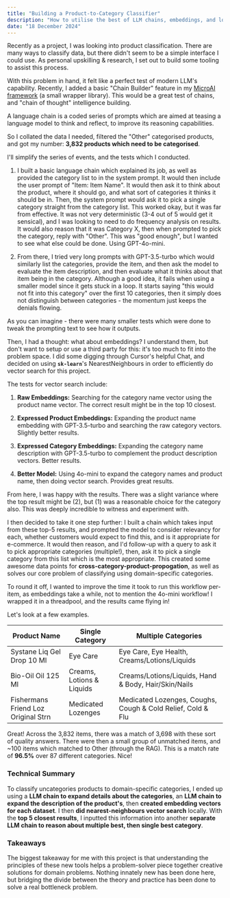 ```yaml
---
title: "Building a Product-to-Category Classifier"
description: "How to utilise the best of LLM chains, embeddings, and low-friction vector searching."
date: "18 December 2024"
---
```


Recently as a project, I was looking into product classification. There are many ways to classify data, but there didn't seem to be a simple interface I could use. As personal upskilling & research, I set out to build some tooling to assist this process.

With this problem in hand, it felt like a perfect test of modern LLM's capability. Recently, I added a basic "Chain Builder" feature in my [MicroAI framework](https://github.com/halesyy/microai) (a small wrapper library). This would be a great test of chains, and "chain of thought" intelligence building.

A language chain is a coded series of prompts which are aimed at teasing a language model to think and reflect, to improve its reasoning capabilities.

So I collated the data I needed, filtered the "Other" categorised products, and got my number: **3,832 products which need to be categorised**.

I'll simplify the series of events, and the tests which I conducted.

1. I built a basic language chain which explained its job, as well as provided the category list to in the system prompt. It would then include the user prompt of "Item: Item Name". It would then ask it to think about the product, where it should go, and what sort of categories it thinks it should be in. Then, the system prompt would ask it to pick a single category straight from the category list. This worked okay, but it was far from effective. It was not very deterministic (3-4 out of 5 would get it sensical), and I was looking to need to do frequency analysis on results. It would also reason that it was Category X, then when prompted to pick the category, reply with "Other". This was "good enough", but I wanted to see what else could be done. Using GPT-4o-mini.

2. From there, I tried very long prompts with GPT-3.5-turbo which would similarly list the categories, provide the item, and then ask the model to evaluate the item description, and then evaluate what it thinks about that item being in the category. Although a good idea, it fails when using a smaller model since it gets stuck in a loop. It starts saying "this would not fit into this category" over the first 10 categories, then it simply does not distinguish between categories - the momentum just keeps the denials flowing.

As you can imagine - there were many smaller tests which were done to tweak the prompting text to see how it outputs.

Then, I had a thought: what about embeddings? I understand them, but don't want to setup or use a third party for this: it's too much to fit into the problem space. I did some digging through Cursor's helpful Chat, and decided on using **`sk-learn`**'s NearestNeighbours in order to efficiently do vector search for this project.

The tests for vector search include:

1. **Raw Embeddings:** Searching for the category name vector using the product name vector. The correct result might be in the top 10 closest.

2. **Expressed Product Embeddings:** Expanding the product name embedding with GPT-3.5-turbo and searching the raw category vectors. Slightly better results.

3. **Expressed Category Embeddings:** Expanding the category name description with GPT-3.5-turbo to complement the product description vectors. Better results.

4. **Better Model:** Using 4o-mini to expand the category names and product name, then doing vector search. Provides great results.

From here, I was happy with the results. There was a slight variance where the top result might be (2), but (1) was a reasonable choice for the category also. This was deeply incredible to witness and experiment with.

I then decided to take it one step further: I built a chain which takes input from these top-5 results, and prompted the model to consider relevancy for each, whether customers would expect to find this, and is it appropriate for e-commerce. It would then reason, and I'd follow-up with a query to ask it to pick appropriate categories (multiple!), then, ask it to pick a single category from this list which is the most appropriate. This created some awesome data points for **cross-category-product-propogation**, as well as solves our core problem of classifying using domain-specific categories.

To round it off, I wanted to improve the time it took to run this workflow per-item, as embeddings take a while, not to mention the 4o-mini workflow! I wrapped it in a threadpool, and the results came flying in!

Let's look at a few examples. 

| Product Name                        | Single Category          | Multiple Categories                              |
|-------------------------------------|--------------------------|--------------------------------------------------|
| Systane Liq Gel Drop 10 Ml          | Eye Care                 | Eye Care, Eye Health, Creams/Lotions/Liquids     |
| Bio-Oil Oil 125 Ml                  | Creams, Lotions & Liquids| Creams/Lotions/Liquids, Hand & Body, Hair/Skin/Nails |
| Fishermans Friend Loz Original Strn | Medicated Lozenges       | Medicated Lozenges, Coughs, Cough & Cold Relief, Cold & Flu |

Great! Across the 3,832 items, there was a match of 3,698 with these sort of quality answers. There were then a small group of unmatched items, and ~100 items which matched to Other (through the RAG). This is a match rate of **96.5%** over 87 different categories. Nice!

### Technical Summary

To classify uncategories products to domain-specific categories, I ended up using a **LLM chain to expand details about the categories**, an **LLM chain to expand the description of the product's**, then **created embedding vectors for each dataset**. I then **did nearest-neighbours vector search** locally. With the **top 5 closest results**, I inputted this information into another **separate LLM chain to reason about multiple best, then single best category**.

### Takeaways

The biggest takeaway for me with this project is that understanding the principles of these new tools helps a problem-solver piece together creative solutions for domain problems. Nothing innately new has been done here, but bridging the divide between the theory and practice has been done to solve a real bottleneck problem.
